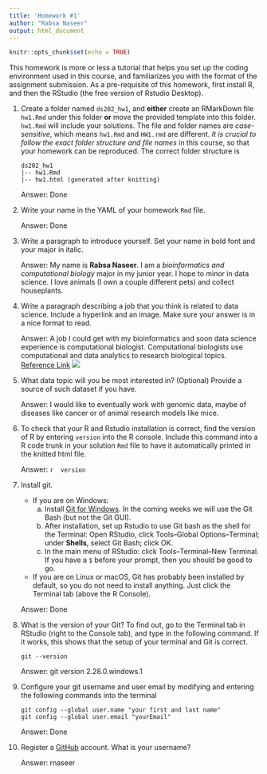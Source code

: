 ```yaml
---
title: 'Homework #1'
author: "Rabsa Naseer"
output: html_document
---
```


```r
knitr::opts_chunk$set(echo = TRUE)
```

This homework is more or less a tutorial that helps you set up the coding environment used in this course, and familiarizes you with the format of the assignment submission. 
As a pre-requisite of this homework, first install R, and then the RStudio (the free version of Rstudio Desktop). 

1. Create a folder named `ds202_hw1`, and **either** create an RMarkDown file `hw1.Rmd` under this folder **or** move the provided template into this folder. `hw1.Rmd` will include your solutions. The file and folder names are *case-sensitive*, which means `hw1.Rmd` and `HW1.rmd` are different. *It is crucial to follow the exact folder structure and file names* in this course, so that your homework can be reproduced. The correct folder structure is

    ```
    ds202_hw1
    |-- hw1.Rmd
    |-- hw1.html (generated after knitting)
    ```
    
    Answer: Done

2. Write your name in the YAML of your homework `Rmd` file.

    Answer: Done

3. Write a paragraph to introduce yourself. Set your name in bold font and your major in italic. 

    Answer: My name is **Rabsa Naseer**. I am a *bioinformatics and computational biology* major in my junior year. I hope to minor in data science. I love animals (I own a couple different pets) and collect houseplants.
  
4. Write a paragraph describing a job that you think is related to data science. Include a hyperlink and an image. Make sure your answer is in a nice format to read. 

    Answer: A job I could get with my bioinformatics and soon data science experience is computational biologist. Computational biologists use computational and data analytics to research biological topics. 
    [Reference Link](ziprecruiter.com/Jobs/Computational-Biologist#:~:text=A%20computational%20biologist%20is%20a,research%20and%20analyze%20biological%20systems.&text=As%20a%20computational%20biologist%2C%20your,bioinformatics%20research%20in%20the%20lab.)
    ![](C:\Users\Rabsa Naseer\Desktop\1_8XSOdpRkyV4BC7E3yKqXZA.jpeg)
  
5. What data topic will you be most interested in? (Optional) Provide a source of such dataset if you have.

    Answer: I would like to eventually work with genomic data, maybe of diseases like cancer or of animal research models like mice. 
  
6. To check that your R and Rstudio installation is correct, find the version of R by entering `version` into the R console. Include this command into a R code trunk in your solution `Rmd` file to have it automatically printed in the knitted html file. 

    Answer: 
    ```r
    version
    ```
  
7. Install git. 
    - If you are on Windows: 
        a. Install [Git for Windows](https://gitforwindows.org/). In the coming weeks we will use the Git Bash (but not the Git GUI). 
        b. After installation, set up Rstudio to use Git bash as the shell for the Terminal: Open RStudio, click Tools--Global Options--Terminal; under **Shells**, select Git Bash; click OK. 
        c. In the main menu of RStudio: click Tools--Terminal--New Terminal. If you have a `$` before your prompt, then you should be good to go.
    - If you are on Linux or macOS, Git has probably been installed by default, so you do not need to install anything. Just click the Terminal tab (above the R Console).

    Answer: Done
  
8. What is the version of your Git? To find out, go to the Terminal tab in RStudio (right to the Console tab), and type in the following command. If it works, this shows that the setup of your terminal and Git is correct. 
<!-- Then explore the bash command line and Git. -->

    ```
    git --version
    ```

    Answer: git version 2.28.0.windows.1
  
9. Configure your git username and user email by modifying and entering the following commands into the terminal

    ```
    git config --global user.name "your first and last name"
    git config --global user.email "yourEmail"
    ```

    Answer: Done
  

10. Register a [GitHub](https://www.github.com) account. What is your username?

    Answer: rnaseer